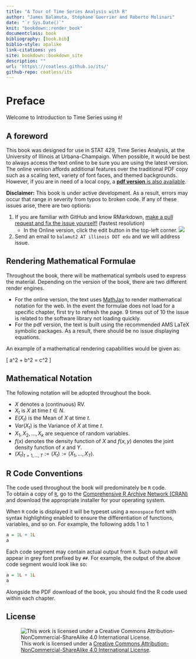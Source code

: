 ```yaml
--- 
title: "A Tour of Time Series Analysis with R"
author: "James Balamuta, Stéphane Guerrier and Roberto Molinari"
date: "`r Sys.Date()`"
knit: "bookdown::render_book"
documentclass: book
bibliography: [book.bib]
biblio-style: apalike
link-citations: yes
site: bookdown::bookdown_site
description: ""
url: 'https\://coatless.github.io/its/'
github-repo: coatless/its
---
```


# Preface

Welcome to Introduction to Time Series using `R`!

## A foreword

This book was designed for use in STAT 429, Time Series Analysis,
at the University of Illinois at Urbana-Champaign. When possible, it would be
best to always access the text online to be sure you are using the latest
version. The online version affords additional features over the
traditional PDF copy such as a scaling text, variety of font faces, and
themed backgrounds. However, if you are in need of a local copy, 
a [**pdf version** is also available](http://its.thecoatlessprofessor.com/its.pdf).

**Disclaimer:** This book is under active development. As a result, errors 
may occur that range in severity from typos to broken code. If any of these 
issues arise, there are two options:

1. If you are familiar with GitHub and know RMarkdown,
[make a pull request and fix the issue yourself!](https://github.com/coatless/its) (fastest resolution)
     - In the Online version, click the edit button in the top-left corner.
     ![](images/support/edit_button.png)
2. Send an email to `balamut2 AT illinois DOT edu` and we will address issue.

##  Rendering Mathematical Formulae

Throughout the book, there will be mathematical symbols used to express the
material. Depending on the version of the book, there are two different render
engines. 

- For the online version, the text uses [MathJax](https://www.mathjax.org/)
to render mathematical notation for the web. In the event the formulae does
not load for a specific chapter, first try to refresh the page. 9 times out of
10 the issue is related to the software library not loading quickly.
- For the pdf version, the text is built using the recommended AMS LaTeX 
symbolic packages. As a result, there should be no issue displaying equations.

An example of a mathematical rendering capabilities would be given as:

\[ a^2 + b^2 = c^2 \]

##  Mathematical Notation

The following notation will be adopted throughout the book.

* $X$ denotes a (continuous) RV.
* $X_t$ is $X$ at time $t \in N$.
* $E\left(X_t\right)$ is the Mean of $X$ at time $t$.
* $Var\left(X_t\right)$ is the Variance of $X$ at time $t$.
* $X_{1}, X_{2}, \ldots, X_{k}$ are sequence of random variables.
* $f\left(x\right)$ denotes the density function of $X$ and $f\left(x, y\right)$
denotes the joint density function of $x$ and $Y$.
* $\left(X_t\right)_{t=1,\ldots,T} := \left(X_t\right) := (X_1, \ldots, X_T)$.

## R Code Conventions

The code used throughout the book will predominately be `R` code.  
To obtain a copy of [`R`](https://cloud.r-project.org/), go to the
[Comprehensive R Archive Network (CRAN)](https://cloud.r-project.org/)
and download the appropriate installer for your operating system.

When `R` code is displayed it will be typeset using a `monospace` font with 
syntax highlighting enabled to ensure the differentiation of functions,
variables, and so on. For example, the following adds 1 to 1

```r
a = 1L + 1L
a
```

Each code segment may contain actual output from `R`. Such output will appear
in grey font prefixed by `##`. For example, the output of the above code
segment would look like so:

```r
a = 1L + 1L
a
```

Alongside the PDF download of the book, you should find the R code used within 
each chapter. 

## License

![This work is licensed under a [Creative Commons Attribution-NonCommercial-ShareAlike 4.0 International License](http://creativecommons.org/licenses/by-nc-sa/4.0/).](images/license/cc.png)
